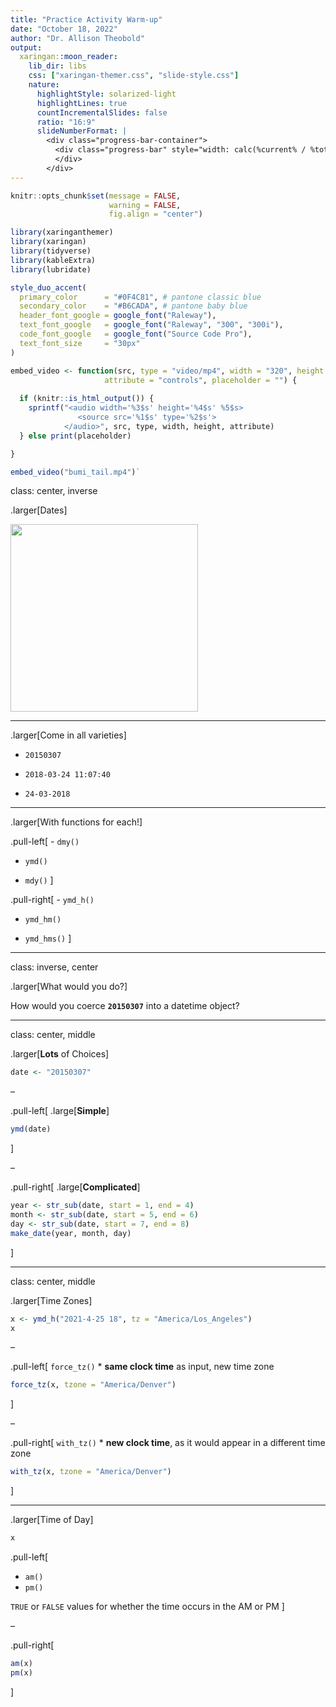 ```yaml
---
title: "Practice Activity Warm-up"
date: "October 18, 2022"
author: "Dr. Allison Theobold"
output:
  xaringan::moon_reader:
    lib_dir: libs
    css: ["xaringan-themer.css", "slide-style.css"]
    nature:
      highlightStyle: solarized-light
      highlightLines: true
      countIncrementalSlides: false
      ratio: "16:9"
      slideNumberFormat: |
        <div class="progress-bar-container">
          <div class="progress-bar" style="width: calc(%current% / %total% * 100%);">
          </div>
        </div>
---
```



```r
knitr::opts_chunk$set(message = FALSE, 
                      warning = FALSE, 
                      fig.align = "center")

library(xaringanthemer)
library(xaringan)
library(tidyverse)
library(kableExtra)
library(lubridate)

style_duo_accent(
  primary_color      = "#0F4C81", # pantone classic blue
  secondary_color    = "#B6CADA", # pantone baby blue
  header_font_google = google_font("Raleway"),
  text_font_google   = google_font("Raleway", "300", "300i"),
  code_font_google   = google_font("Source Code Pro"),
  text_font_size     = "30px"
)
```

```r
embed_video <- function(src, type = "video/mp4", width = "320", height = "240", 
                     attribute = "controls", placeholder = "") {
                        
  if (knitr::is_html_output()) {
    sprintf("<audio width='%3$s' height='%4$s' %5$s>
               <source src='%1$s' type='%2$s'>
            </audio>", src, type, width, height, attribute)
  } else print(placeholder)

}

embed_video("bumi_tail.mp4")`

```

class: center, inverse

.larger[Dates] 

<img src="https://pbs.twimg.com/media/CQ6A-NdWwAAncW-.png" width=300>

---

.larger[Come in all varieties]

- `20150307`

- `2018-03-24 11:07:40`

- `24-03-2018`

---

.larger[With functions for each!]

.pull-left[
- `dmy()`

- `ymd()`

- `mdy()`
] 

.pull-right[
- `ymd_h()`

- `ymd_hm()`

- `ymd_hms()` 
]

---

class: inverse, center

.larger[What would you do?]

How would you coerce **`20150307`** into a datetime object? 

---

class: center, middle

.larger[**Lots** of Choices]

```r
date <- "20150307"
```

--

.pull-left[
.large[**Simple**]
```r
ymd(date) 
```
]

--

.pull-right[
.large[**Complicated**]

```r
year <- str_sub(date, start = 1, end = 4)
month <- str_sub(date, start = 5, end = 6)
day <- str_sub(date, start = 7, end = 8)
make_date(year, month, day)
```
]

---

class: center, middle

.larger[Time Zones]

```r
x <- ymd_h("2021-4-25 18", tz = "America/Los_Angeles")
x
```

--

.pull-left[
`force_tz()` 
  * **same clock time** as input, new time zone

```r
force_tz(x, tzone = "America/Denver")
```
]

--

.pull-right[
`with_tz()`
  * **new clock time**, as it would appear in a different time zone

```r
with_tz(x, tzone = "America/Denver")
```

]

---

.larger[Time of Day]

```r
x
```


.pull-left[

- `am()`
- `pm()`

`TRUE` or `FALSE` values for whether the time occurs in the AM or PM
] 

--

.pull-right[
```r
am(x)
pm(x)
```
]

